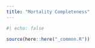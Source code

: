 ```yaml
---
title: "Mortality Completeness"
---
```


```r
#| echo: false

source(here::here("_common.R"))
```
